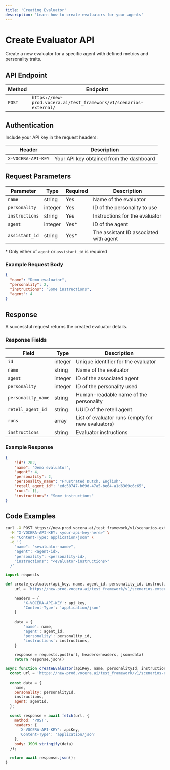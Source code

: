 ---
title: 'Creating Evaluator'
description: 'Learn how to create evaluators for your agents'
---

# Create Evaluator API

Create a new evaluator for a specific agent with defined metrics and personality traits.

## API Endpoint

| Method | Endpoint |
|--------|----------|
| `POST` | `https://new-prod.vocera.ai/test_framework/v1/scenarios-external/` |

## Authentication

Include your API key in the request headers:

| Header | Description |
|--------|-------------|
| `X-VOCERA-API-KEY` | Your API key obtained from the dashboard |

## Request Parameters

| Parameter | Type | Required | Description |
|-----------|------|----------|-------------|
| `name` | string | Yes | Name of the evaluator |
| `personality` | integer | Yes | ID of the personality to use |
| `instructions` | string | Yes | Instructions for the evaluator |
| `agent` | integer | Yes* | ID of the agent |
| `assistant_id` | string | Yes* | The assistant ID associated with agent |

\* Only either of `agent` or `assistant_id` is required


### Example Request Body

```json
{
  "name": "Demo evaluator",
  "personality": 2,
  "instructions": "Some instructions",
  "agent": 4
}
```

## Response

A successful request returns the created evaluator details.

### Response Fields

| Field | Type | Description |
|-------|------|-------------|
| `id` | integer | Unique identifier for the evaluator |
| `name` | string | Name of the evaluator |
| `agent` | integer | ID of the associated agent |
| `personality` | integer | ID of the personality used |
| `personality_name` | string | Human-readable name of the personality |
| `retell_agent_id` | string | UUID of the retell agent |
| `runs` | array | List of evaluator runs (empty for new evaluators) |
| `instructions` | string | Evaluator instructions |

### Example Response

```json
{
    "id": 202,
    "name": "Demo evaluator",
    "agent": 4,
    "personality": 2,
    "personality_name": "Frustrated Dutch, English",
    "retell_agent_id": "edc58747-b69d-47a5-be64-a1d6309c6c65",
    "runs": [],
    "instructions": "Some instructions"
}
```

## Code Examples

<CodeGroup>

```bash Curl
curl -X POST https://new-prod.vocera.ai/test_framework/v1/scenarios-external/ \
  -H "X-VOCERA-API-KEY: <your-api-key-here>" \
  -H "Content-Type: application/json" \
  -d '{
    "name": "<evaluator-name>",
    "agent": <agent-id>,
    "personality": <personality-id>,
    "instructions": "<evaluator-instructions>"
  }'
```

```python Python
import requests

def create_evaluator(api_key, name, agent_id, personality_id, instructions):
    url = 'https://new-prod.vocera.ai/test_framework/v1/scenarios-external/'
    
    headers = {
        'X-VOCERA-API-KEY': api_key,
        'Content-Type': 'application/json'
    }
    
    data = {
        'name': name,
        'agent': agent_id,
        'personality': personality_id,
        'instructions': instructions,
    }

    response = requests.post(url, headers=headers, json=data)
    return response.json()
```

```javascript JavaScript
async function createEvaluator(apiKey, name, personalityId, instructions, agentId) {
  const url = 'https://new-prod.vocera.ai/test_framework/v1/scenarios-external/';
  
  const data = {
    name,
    personality: personalityId,
    instructions,
    agent: agentId,
  };

  const response = await fetch(url, {
    method: 'POST',
    headers: {
      'X-VOCERA-API-KEY': apiKey,
      'Content-Type': 'application/json'
    },
    body: JSON.stringify(data)
  });

  return await response.json();
}
```

</CodeGroup>
